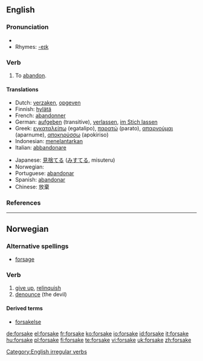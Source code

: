 ==English==

===Pronunciation===
*{{IPA|/'foɻseɪk/}}
*Rhymes: [[Rhymes:English:-eɪk|-eɪk]]

===Verb===
{{en-verb|forsakes|forsaking|forsook|forsaken}}

# To [[abandon]].

====Translations====
{{trans-top|to abandon}}
*Dutch: [[verzaken]], [[opgeven]]
*Finnish: [[hylätä]]
*French: [[abandonner]]
*German: [[aufgeben]] (transitive), [[verlassen]], [[im Stich lassen]]
*Greek: [[εγκαταλείπω]] (egatalipo), [[παρατώ]] (parato), [[απαρνούμαι]] (aparnume), [[αποκηρύσσω]] (apokiriso)
*Indonesian: [[telantar|menelantarkan]]
*Italian: [[abbandonare]]
{{trans-mid}}
*Japanese: [[見捨てる]] ([[みすてる]], misuteru)
*Norwegian: {{t-|no|forlate}}
*Portuguese: [[abandonar]]
*Spanish: [[abandonar]]
*Chinese: 放棄
{{trans-bottom}}

===References===
{{R:Century 1911}}
{{R:Webster 1913}}

[[Category:English irregular verbs]]

----

==Norwegian==

===Alternative spellings===
*[[forsage]]

===Verb===
{{no-verb-1|forsak}}

# [[give up]], [[relinquish]]
# [[denounce]] (the devil)

====Derived terms====
*[[forsakelse]]

[[de:forsake]]
[[el:forsake]]
[[fr:forsake]]
[[ko:forsake]]
[[io:forsake]]
[[id:forsake]]
[[it:forsake]]
[[hu:forsake]]
[[pl:forsake]]
[[fi:forsake]]
[[te:forsake]]
[[vi:forsake]]
[[uk:forsake]]
[[zh:forsake]]